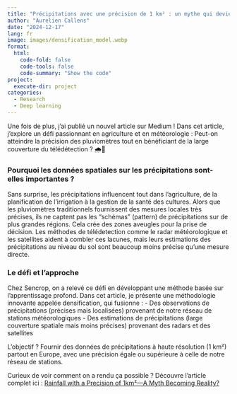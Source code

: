 ```yaml
---
title: "Précipitations avec une précision de 1 km² : un mythe qui devient réalité ?"
author: "Aurelien Callens"
date: "2024-12-17"
lang: fr
image: images/densification_model.webp
format: 
  html:
    code-fold: false
    code-tools: false
    code-summary: "Show the code"
project:
  execute-dir: project
categories:
  - Research
  - Deep learning
---
```


Une fois de plus, j'ai publié un nouvel article sur Medium ! Dans cet article, j'explore un défi passionnant en agriculture et en météorologie : Peut-on atteindre la précision des pluviomètres tout en bénéficiant de la large couverture du télédétection ? 🌧📡

### Pourquoi les données spatiales sur les précipitations sont-elles importantes ?

Sans surprise, les précipitations influencent tout dans l'agriculture, de la planification de l'irrigation à la gestion de la santé des cultures. Alors que les pluviomètres traditionnels fournissent des mesures locales très précises, ils ne captent pas les "schémas" (pattern) de précipitations sur de plus grandes régions. Cela crée des zones aveugles pour la prise de décision. Les méthodes de télédetection comme le radar météorologique et les satellites aident à combler ces lacunes, mais leurs estimations des précipitations au niveau du sol sont beaucoup moins précise qu'une mesure directe.

### Le défi et l'approche

Chez Sencrop, on a relevé ce défi en développant une méthode basée sur l'apprentissage profond. Dans cet article, je présente une méthodologie innovante appelée densification, qui fusionne :
- Des observations de précipitations (précises mais localisées) provenant de notre réseau de stations météorologiques
- Des estimations de précipitations (large couverture spatiale mais moins précises) provenant des radars et des satellites

L'objectif ? Fournir des données de précipitations à haute résolution (1 km²) partout en Europe, avec une précision égale ou supérieure à celle de notre réseau de stations.

Curieux de voir comment on a rendu ça possible ? Découvre l'article complet ici : [Rainfall with a Precision of 1km²—A Myth Becoming Reality?](https://medium.com/science-engineering-at-sencrop/rainfall-with-a-precision-of-1km%C2%B2-a-myth-becoming-reality-ee97f440c148)

